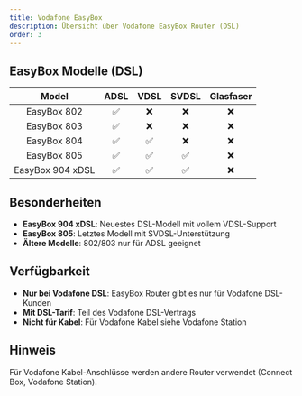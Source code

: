 ```yaml
---
title: Vodafone EasyBox
description: Übersicht über Vodafone EasyBox Router (DSL)
order: 3
---
```


## EasyBox Modelle (DSL)

|      Model       |        ADSL        |        VDSL        |       SVDSL        | Glasfaser |
| :--------------: | :----------------: | :----------------: | :----------------: | :-------: |
|   EasyBox 802    | ✅ |        ❌         |        ❌         |    ❌    |
|   EasyBox 803    | ✅ |        ❌         |        ❌         |    ❌    |
|   EasyBox 804    | ✅ | ✅ |        ❌         |    ❌    |
|   EasyBox 805    | ✅ | ✅ | ✅ |    ❌    |
| EasyBox 904 xDSL | ✅ | ✅ | ✅ |    ❌    |

## Besonderheiten

- **EasyBox 904 xDSL**: Neuestes DSL-Modell mit vollem VDSL-Support
- **EasyBox 805**: Letztes Modell mit SVDSL-Unterstützung
- **Ältere Modelle**: 802/803 nur für ADSL geeignet

## Verfügbarkeit

- **Nur bei Vodafone DSL**: EasyBox Router gibt es nur für Vodafone DSL-Kunden
- **Mit DSL-Tarif**: Teil des Vodafone DSL-Vertrags
- **Nicht für Kabel**: Für Vodafone Kabel siehe Vodafone Station

## Hinweis

Für Vodafone Kabel-Anschlüsse werden andere Router verwendet (Connect Box, Vodafone Station).
